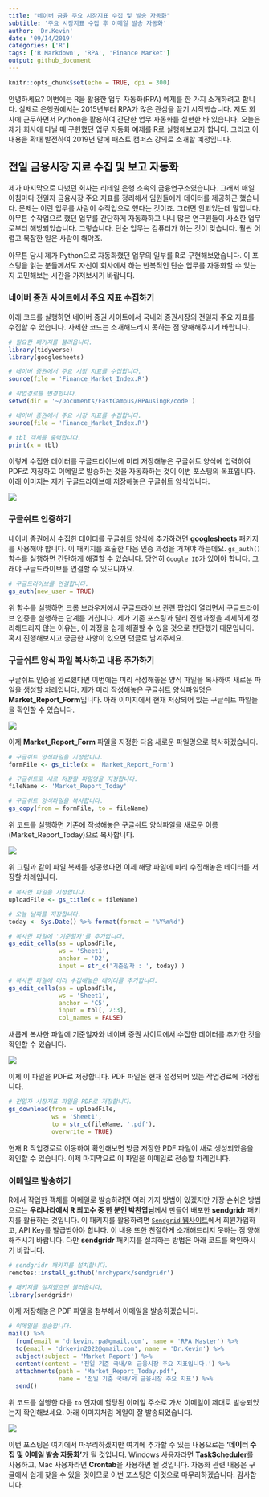 ```yaml
---
title: "네이버 금융 주요 시장지표 수집 및 발송 자동화"
subtitle: '주요 시장지표 수집 후 이메일 발송 자동화'
author: 'Dr.Kevin'
date: '09/14/2019'
categories: ['R']
tags: ['R Markdown', 'RPA', 'Finance Market']
output: github_document
---
```


```r
knitr::opts_chunk$set(echo = TRUE, dpi = 300)
```

안녕하세요? 이번에는 R을 활용한 업무 자동화(RPA) 예제를 한 가지 소개하려고 합니다. 실제로 은행권에서는 2015년부터 RPA가 많은 관심을 끌기 시작했습니다. 저도 회사에 근무하면서 Python을 활용하여 간단한 업무 자동화를 실현한 바 있습니다. 오늘은 제가 회사에 다닐 때 구현했던 업무 자동화 예제를 R로 실행해보고자 합니다. 그리고 이 내용을 확대 발전하여 2019년 말에 패스트 캠퍼스 강의로 소개할 예정입니다. 

## 전일 금융시장 지료 수집 및 보고 자동화 

제가 마지막으로 다녔던 회사는 리테일 은행 소속의 금융연구소였습니다. 그래서 매일 아침마다 전일자 금융시장 주요 지표를 정리해서 임원들에게 데이터를 제공하곤 했습니다. 문제는 이런 업무를 사람이 수작업으로 했다는 것이죠. 그러면 안되었는데 말입니다. 아무튼 수작업으로 했던 업무를 간단하게 자동화하고 나니 많은 연구원들이 사소한 업무로부터 해방되었습니다. 그렇습니다. 단순 업무는 컴퓨터가 하는 것이 맞습니다. 훨씬 어렵고 복잡한 일은 사람이 해야죠. 

아무튼 당시 제가 Python으로 자동화했던 업무의 일부를 R로 구현해보았습니다. 이 포스팅을 읽는 분들께서도 자신이 회사에서 하는 반복적인 단순 업무를 자동화할 수 있는지 고민해보는 시간을 가져보시기 바랍니다. 

### 네이버 증권 사이트에서 주요 지표 수집하기 

아래 코드를 실행하면 네이버 증권 사이트에서 국내외 증권시장의 전일자 주요 지표를 수집할 수 있습니다. 자세한 코드는 소개해드리지 못하는 점 양해해주시기 바랍니다. 

```r
# 필요한 패키지를 불러옵니다. 
library(tidyverse)
library(googlesheets)
```

```r
# 네이버 증권에서 주요 시장 지표를 수집합니다. 
source(file = 'Finance_Market_Index.R') 
```

```r
# 작업경로를 변경합니다. 
setwd(dir = '~/Documents/FastCampus/RPAusingR/code')

# 네이버 증권에서 주요 시장 지표를 수집합니다. 
source(file = 'Finance_Market_Index.R') 
```

```r
# tbl 객체를 출력합니다. 
print(x = tbl)
```

이렇게 수집한 데이터를 구글드라이브에 미리 저장해놓은 구글쉬트 양식에 입력하여 PDF로 저장하고 이메일로 발송하는 것을 자동화하는 것이 이번 포스팅의 목표입니다. 아래 이미지는 제가 구글드라이브에 저장해놓은 구글쉬트 양식입니다. 

![](https://raw.githubusercontent.com/MrKevinNa/MrKevinNa.github.io/master/images/2019-09-14-R을-활용한-RPA-예제/RPA_01.png)

### 구글쉬트 인증하기 

네이버 증권에서 수집한 데이터를 구글쉬트 양식에 추가하려면 **googlesheets** 패키지를 사용해야 합니다. 이 패키지를 호출한 다음 인증 과정을 거쳐야 하는데요. `gs_auth()` 함수를 실행하면 간단하게 해결할 수 있습니다. 당연히 `Google ID`가 있어야 합니다. 그래야 구글드라이브를 연결할 수 있으니까요. 

```r
# 구글드라이브를 연결합니다. 
gs_auth(new_user = TRUE)
```

위 함수를 실행하면 크롬 브라우저에서 구글드라이브 관련 팝업이 열리면서 구글드라이브 인증을 실행하는 단계를 거칩니다. 제가 기존 포스팅과 달리 진행과정을 세세하게 정리해드리지 않는 이유는, 이 과정을 쉽게 해결할 수 있을 것으로 판단했기 때문입니다. 혹시 진행해보시고 궁금한 사항이 있으면 댓글로 남겨주세요. 

### 구글쉬트 양식 파일 복사하고 내용 추가하기 

구글쉬트 인증을 완료했다면 이번에는 미리 작성해놓은 양식 파일을 복사하여 새로운 파일을 생성할 차례입니다. 제가 미리 작성해놓은 구글쉬트 양식파일명은 **Market_Report_Form**입니다. 아래 이미지에서 현재 저장되어 있는 구글쉬트 파일들을 확인할 수 있습니다. 

![](https://raw.githubusercontent.com/MrKevinNa/MrKevinNa.github.io/master/images/2019-09-14-R을-활용한-RPA-예제/RPA_02.png)

이제 **Market_Report_Form** 파일을 지정한 다음 새로운 파일명으로 복사하겠습니다. 

```r
# 구글쉬트 양식파일을 지정합니다. 
formFile <- gs_title(x = 'Market_Report_Form')

# 구글쉬트로 새로 저장할 파일명을 지정합니다. 
fileName <- 'Market_Report_Today'

# 구글쉬트 양식파일을 복사합니다. 
gs_copy(from = formFile, to = fileName)
```

위 코드를 실행하면 기존에 작성해놓은 구글쉬트 양식파일을 새로운 이름(Market_Report_Today)으로 복사합니다. 

![](https://raw.githubusercontent.com/MrKevinNa/MrKevinNa.github.io/master/images/2019-09-14-R을-활용한-RPA-예제/RPA_03.png)

위 그림과 같이 파일 복제를 성공했다면 이제 해당 파일에 미리 수집해놓은 데이터를 저장할 차례입니다. 

```r
# 복사한 파일을 지정합니다. 
uploadFile <- gs_title(x = fileName)

# 오늘 날짜를 저장합니다. 
today <- Sys.Date() %>% format(format = '%Y%m%d')

# 복사한 파일에 '기준일자'를 추가합니다. 
gs_edit_cells(ss = uploadFile,
              ws = 'Sheet1', 
              anchor = 'D2', 
              input = str_c('기준일자 : ', today) )

# 복사한 파일에 미리 수집해놓은 데이터를 추가합니다. 
gs_edit_cells(ss = uploadFile,
              ws = 'Sheet1', 
              anchor = 'C5', 
              input = tbl[, 2:3], 
              col_names = FALSE)
```

새롭게 복사한 파일에 기준일자와 네이버 증권 사이트에서 수집한 데이터를 추가한 것을 확인할 수 있습니다. 

![](https://raw.githubusercontent.com/MrKevinNa/MrKevinNa.github.io/master/images/2019-09-14-R을-활용한-RPA-예제/RPA_04.png)

이제 이 파일을 PDF로 저장합니다. PDF 파일은 현재 설정되어 있는 작업경로에 저장됩니다. 

```r
# 전일자 시장지표 파일을 PDF로 저장합니다. 
gs_download(from = uploadFile, 
            ws = 'Sheet1', 
            to = str_c(fileName, '.pdf'), 
            overwrite = TRUE)
```

현재 R 작업경로로 이동하여 확인해보면 방금 저장한 PDF 파일이 새로 생성되었음을 확인할 수 있습니다. 이제 마지막으로 이 파일을 이메일로 전송할 차례입니다. 

### 이메일로 발송하기

R에서 작업한 객체를 이메일로 발송하려면 여러 가지 방법이 있겠지만 가장 손쉬운 방법으로는 **우리나라에서 R 최고수 중 한 분인 박찬엽님**께서 만들어 배포한 **sendgridr** 패키지를 활용하는 것입니다. 이 패키지를 활용하려면 [`Sendgrid` 웹사이트](https://sendgrid.com)에서 회원가입하고, API Key를 발급받아야 합니다. 이 내용 또한 친절하게 소개해드리지 못하는 점 양해해주시기 바랍니다. 다만 **sendgridr** 패키지를 설치하는 방법은 아래 코드를 확인하시기 바랍니다. 

```r
# sendgridr 패키지를 설치합니다. 
remotes::install_github('mrchypark/sendgridr')
```

```r
# 패키지를 설치했으면 불러옵니다. 
library(sendgridr)
```

이제 저장해놓은 PDF 파일을 첨부해서 이메일을 발송하겠습니다. 

```r
# 이메일을 발송합니다. 
mail() %>% 
  from(email = 'drkevin.rpa@gmail.com', name = 'RPA Master') %>% 
  to(email = 'drkevin2022@gmail.com', name = 'Dr.Kevin') %>% 
  subject(subject = 'Market Report') %>% 
  content(content = '전일 기준 국내/외 금융시장 주요 지표입니다.') %>% 
  attachments(path = 'Market_Report_Today.pdf', 
              name = '전일 기준 국내/외 금융시장 주요 지표') %>% 
  send()
```

위 코드를 실행한 다음 `to` 인자에 할당된 이메일 주소로 가서 이메일이 제대로 발송되었는지 확인해보세요. 아래 이미지처럼 메일이 잘 발송되었습니다. 

![](https://raw.githubusercontent.com/MrKevinNa/MrKevinNa.github.io/master/images/2019-09-14-R을-활용한-RPA-예제/RPA_05.png)

이번 포스팅은 여기에서 마무리하겠지만 여기에 추가할 수 있는 내용으로는 **'데이터 수집 및 이메일 발송 자동화'**가 될 것입니다. Windows 사용자라면 **TaskScheduler**를 사용하고, Mac 사용자라면 **Crontab**을 사용하면 될 것입니다. 자동화 관련 내용은 구글에서 쉽게 찾을 수 있을 것이므로 이번 포스팅은 이것으로 마무리하겠습니다. 감사합니다. 

